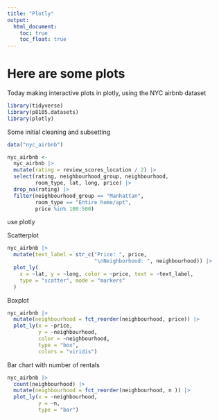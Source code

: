 ```yaml
---
title: "Plotly"
output: 
  html_document:
    toc: true
    toc_float: true
---
```


# Here are some plots

Today making interactive plots in plotly, using the NYC airbnb dataset

```r
library(tidyverse)
library(p8105.datasets)
library(plotly)
```

Some initial cleaning and subsetting

```r
data("nyc_airbnb")

nyc_airbnb <- 
  nyc_airbnb |>
  mutate(rating = review_scores_location / 2) |>
  select(rating, neighbourhood_group, neighbourhood, 
         room_type, lat, long, price) |>
  drop_na(rating) |>
  filter(neighbourhood_group == "Manhattan",
         room_type == "Entire home/apt",
         price %in% 100:500)
```

use plotly

Scatterplot
```r
nyc_airbnb |>
  mutate(text_label = str_c("Price: ", price, 
                            "\nNeighborhood: ", neighbourhood)) |>
  plot_ly(
    x = ~lat, y = ~long, color = ~price, text = ~text_label,
    type = "scatter", mode = "markers"
  )
```

Boxplot
```r
nyc_airbnb |>
  mutate(neighbourhood = fct_reorder(neighbourhood, price)) |>
  plot_ly(x = ~price,
          y = ~neighbourhood,
          color = ~neighbourhood,
          type = "box",
          colors = "viridis")
```

Bar chart with number of rentals
```r
nyc_airbnb |>
  count(neighbourhood) |>
  mutate(neighbourhood = fct_reorder(neighbourhood, n )) |>
  plot_ly(x = ~neighbourhood,
          y = ~n,
          type = "bar")
```

